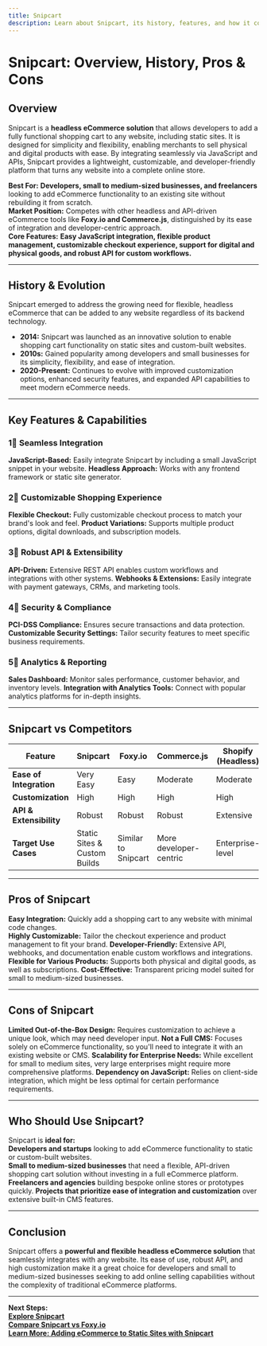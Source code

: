 ```yaml
---
title: Snipcart
description: Learn about Snipcart, its history, features, and how it compares to other headless eCommerce solutions.
---
```


# **Snipcart: Overview, History, Pros & Cons**

## **Overview**  
Snipcart is a **headless eCommerce solution** that allows developers to add a fully functional shopping cart to any website, including static sites. It is designed for simplicity and flexibility, enabling merchants to sell physical and digital products with ease. By integrating seamlessly via JavaScript and APIs, Snipcart provides a lightweight, customizable, and developer-friendly platform that turns any website into a complete online store.

 **Best For:** **Developers, small to medium-sized businesses, and freelancers** looking to add eCommerce functionality to an existing site without rebuilding it from scratch.  
 **Market Position:** Competes with other headless and API-driven eCommerce tools like **Foxy.io and Commerce.js**, distinguished by its ease of integration and developer-centric approach.  
 **Core Features:** **Easy JavaScript integration, flexible product management, customizable checkout experience, support for digital and physical goods, and robust API for custom workflows.**

---

## **History & Evolution**  
Snipcart emerged to address the growing need for flexible, headless eCommerce that can be added to any website regardless of its backend technology.

- **2014:** Snipcart was launched as an innovative solution to enable shopping cart functionality on static sites and custom-built websites.
- **2010s:** Gained popularity among developers and small businesses for its simplicity, flexibility, and ease of integration.
- **2020-Present:** Continues to evolve with improved customization options, enhanced security features, and expanded API capabilities to meet modern eCommerce needs.

---

## **Key Features & Capabilities**

### **1⃣ Seamless Integration**
 **JavaScript-Based:** Easily integrate Snipcart by including a small JavaScript snippet in your website.
 **Headless Approach:** Works with any frontend framework or static site generator.

### **2⃣ Customizable Shopping Experience**
 **Flexible Checkout:** Fully customizable checkout process to match your brand's look and feel.
 **Product Variations:** Supports multiple product options, digital downloads, and subscription models.

### **3⃣ Robust API & Extensibility**
 **API-Driven:** Extensive REST API enables custom workflows and integrations with other systems.
 **Webhooks & Extensions:** Easily integrate with payment gateways, CRMs, and marketing tools.

### **4⃣ Security & Compliance**
 **PCI-DSS Compliance:** Ensures secure transactions and data protection.
 **Customizable Security Settings:** Tailor security features to meet specific business requirements.

### **5⃣ Analytics & Reporting**
 **Sales Dashboard:** Monitor sales performance, customer behavior, and inventory levels.
 **Integration with Analytics Tools:** Connect with popular analytics platforms for in-depth insights.

---

## **Snipcart vs Competitors**

| Feature                   | Snipcart         | Foxy.io           | Commerce.js      | Shopify (Headless)  |
|---------------------------|------------------|-------------------|------------------|---------------------|
| **Ease of Integration**   |  Very Easy     |  Easy           |  Moderate      |  Moderate         |
| **Customization**         |  High          |  High           |  High         |  High             |
| **API & Extensibility**   |  Robust        |  Robust         |  Robust       |  Extensive        |
| **Target Use Cases**      |  Static Sites & Custom Builds |  Similar to Snipcart |  More developer-centric |  Enterprise-level    |

---

## **Pros of Snipcart**  
 **Easy Integration:** Quickly add a shopping cart to any website with minimal code changes.  
 **Highly Customizable:** Tailor the checkout experience and product management to fit your brand.
 **Developer-Friendly:** Extensive API, webhooks, and documentation enable custom workflows and integrations.
 **Flexible for Various Products:** Supports both physical and digital goods, as well as subscriptions.
 **Cost-Effective:** Transparent pricing model suited for small to medium-sized businesses.

---

## **Cons of Snipcart**  
 **Limited Out-of-the-Box Design:** Requires customization to achieve a unique look, which may need developer input.
 **Not a Full CMS:** Focuses solely on eCommerce functionality, so you'll need to integrate it with an existing website or CMS.
 **Scalability for Enterprise Needs:** While excellent for small to medium sites, very large enterprises might require more comprehensive platforms.
 **Dependency on JavaScript:** Relies on client-side integration, which might be less optimal for certain performance requirements.

---

## **Who Should Use Snipcart?**  
Snipcart is **ideal for:**  
 **Developers and startups** looking to add eCommerce functionality to static or custom-built websites.  
 **Small to medium-sized businesses** that need a flexible, API-driven shopping cart solution without investing in a full eCommerce platform.
 **Freelancers and agencies** building bespoke online stores or prototypes quickly.
 **Projects that prioritize ease of integration and customization** over extensive built-in CMS features.

---

## **Conclusion**  
Snipcart offers a **powerful and flexible headless eCommerce solution** that seamlessly integrates with any website. Its ease of use, robust API, and high customization make it a great choice for developers and small to medium-sized businesses seeking to add online selling capabilities without the complexity of traditional eCommerce platforms.

---

 **Next Steps:**  
 **[Explore Snipcart](https://snipcart.com/)**  
 **[Compare Snipcart vs Foxy.io](#)**  
 **[Learn More: Adding eCommerce to Static Sites with Snipcart](#)**
